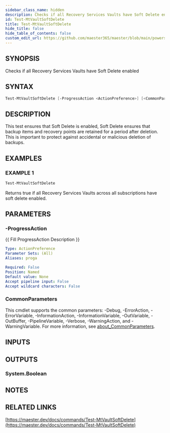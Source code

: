 ```yaml
---
sidebar_class_name: hidden
description: Checks if all Recovery Services Vaults have Soft Delete enabled
id: Test-MtVaultSoftDelete
title: Test-MtVaultSoftDelete
hide_title: false
hide_table_of_contents: false
custom_edit_url: https://github.com/maester365/maester/blob/main/powershell/public/Test-MtVaultSoftDelete.ps1
---
```


## SYNOPSIS

Checks if all Recovery Services Vaults have Soft Delete enabled

## SYNTAX

```powershell
Test-MtVaultSoftDelete [-ProgressAction <ActionPreference>] [<CommonParameters>]
```

## DESCRIPTION

This test ensures that Soft Delete is enabled, Soft Delete ensures that backup items and recovery points are retained for a period after deletion. 
This is important to protect against accidental or malicious deletion of backups.

## EXAMPLES

### EXAMPLE 1

```powershell
Test-MtVaultSoftDelete
```

Returns true if all Recovery Services Vaults across all subscriptions have soft delete enabled.

## PARAMETERS

### -ProgressAction

\{\{ Fill ProgressAction Description \}\}

```yaml
Type: ActionPreference
Parameter Sets: (All)
Aliases: proga

Required: False
Position: Named
Default value: None
Accept pipeline input: False
Accept wildcard characters: False
```

### CommonParameters

This cmdlet supports the common parameters: -Debug, -ErrorAction, -ErrorVariable, -InformationAction, -InformationVariable, -OutVariable, -OutBuffer, -PipelineVariable, -Verbose, -WarningAction, and -WarningVariable. For more information, see [about_CommonParameters](http://go.microsoft.com/fwlink/?LinkID=113216).

## INPUTS

## OUTPUTS

### System.Boolean

## NOTES

## RELATED LINKS

[https://maester.dev/docs/commands/Test-MtVaultSoftDelete](https://maester.dev/docs/commands/Test-MtVaultSoftDelete)
